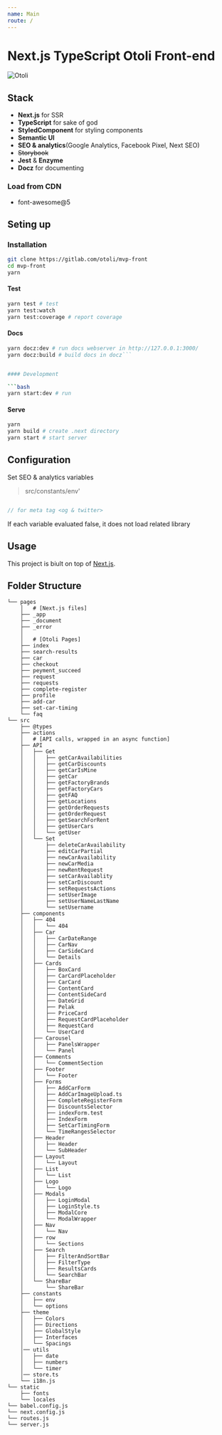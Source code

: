 ```yaml
---
name: Main
route: /
---
```

# Next.js TypeScript Otoli Front-end

![Otoli](static/logo_sticky.svg)

## Stack
- **Next.js** for SSR
- **TypeScript** for sake of god
- **StyledComponent** for styling components
- **Semantic UI**
- **SEO & analytics**(Google Analytics, Facebook Pixel, Next SEO)
- ~~Storybook~~
- **Jest** & **Enzyme**
- **Docz** for documenting

### Load from CDN
- font-awesome@5

## Seting up
### Installation

```sh
git clone https://gitlab.com/otoli/mvp-front
cd mvp-front
yarn
```
####  Test
```bash
yarn test # test
yarn test:watch
yarn test:coverage # report coverage
```

####  Docs
```bash
yarn docz:dev # run docs webserver in http://127.0.0.1:3000/
yarn docz:build # build docs in docz```


#### Development

```bash
yarn start:dev # run
```

#### Serve

```bash
yarn
yarn build # create .next directory
yarn start # start server
```

## Configuration

Set SEO & analytics variables
> src/constants/env'

```typescript

// for meta tag <og & twitter>
```

If each variable evaluated false, it does not load related library

## Usage
This project is biult on top of [Next.js](https://nextjs.org/docs). 

## Folder Structure

```
└── pages
    │   # [Next.js files]
    ├── _app
    ├── _document
    ├── _error
    │
    │   # [Otoli Pages]
    ├── index
    ├── search-results
    ├── car
    ├── checkout
    ├── peyment_succeed
    ├── request
    ├── requests
    ├── complete-register
    ├── profile
    ├── add-car
    ├── set-car-timing
    └── faq
└── src
    ├── @types
    ├── actions
    │   # [API calls, wrapped in an async function]
    ├── API
    │   ├── Get
    │   │   ├── getCarAvailabilities
    │   │   ├── getCarDiscounts
    │   │   ├── getCarIsMine
    │   │   ├── getCar
    │   │   ├── getFactoryBrands
    │   │   ├── getFactoryCars
    │   │   ├── getFAQ
    │   │   ├── getLocations
    │   │   ├── getOrderRequests
    │   │   ├── getOrderRequest
    │   │   ├── getSearchForRent
    │   │   ├── getUserCars
    │   │   └── getUser
    │   └── Set
    │       ├── deleteCarAvailability
    │       ├── editCarPartial
    │       ├── newCarAvailability
    │       ├── newCarMedia
    │       ├── newRentRequest
    │       ├── setCarAvailablity
    │       ├── setCarDiscount
    │       ├── setRequestsActions
    │       ├── setUserImage
    │       ├── setUserNameLastName
    │       └── setUsername
    ├── components
    │   ├── 404
    │   │   └── 404
    │   ├── Car
    │   │   ├── CarDateRange
    │   │   ├── CarNav
    │   │   ├── CarSideCard
    │   │   └── Details
    │   ├── Cards
    │   │   ├── BoxCard
    │   │   ├── CarCardPlaceholder
    │   │   ├── CarCard
    │   │   ├── ContentCard
    │   │   ├── ContentSideCard
    │   │   ├── DateGrid
    │   │   ├── Pelak
    │   │   ├── PriceCard
    │   │   ├── RequestCardPlaceholder
    │   │   ├── RequestCard
    │   │   └── UserCard
    │   ├── Carousel
    │   │   ├── PanelsWrapper
    │   │   └── Panel
    │   ├── Comments
    │   │   └── CommentSection
    │   ├── Footer
    │   │   └── Footer
    │   ├── Forms
    │   │   ├── AddCarForm
    │   │   ├── AddCarImageUpload.ts
    │   │   ├── CompleteRegisterForm
    │   │   ├── DiscountsSelector
    │   │   ├── indexForm.test
    │   │   ├── IndexForm
    │   │   ├── SetCarTimingForm
    │   │   └── TimeRangesSelector
    │   ├── Header
    │   │   ├── Header
    │   │   └── SubHeader
    │   ├── Layout
    │   │   └── Layout
    │   ├── List
    │   │   └── List
    │   ├── Logo
    │   │   └── Logo
    │   ├── Modals
    │   │   ├── LoginModal
    │   │   ├── LoginStyle.ts
    │   │   ├── ModalCore
    │   │   └── ModalWrapper
    │   ├── Nav
    │   │   └── Nav
    │   ├── row
    │   │   └── Sections
    │   ├── Search
    │   │   ├── FilterAndSortBar
    │   │   ├── FilterType
    │   │   ├── ResultsCards
    │   │   └── SearchBar
    │   └── ShareBar
    │       └── ShareBar
    ├── constants
    │   ├── env
    │   └── options
    ├── theme
    │   ├── Colors
    │   ├── Directions
    │   ├── GlobalStyle
    │   ├── Interfaces
    │   └── Spacings
    │── utils
    │   ├── date
    │   ├── numbers
    │   └── timer
    │── store.ts
    └── i18n.js
└── static
    ├── fonts
    └── locales
└── babel.config.js
└── next.config.js
└── routes.js
└── server.js

```

